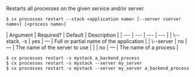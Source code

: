 Restarts all processes on the given service and/or server.

<Tabs >
<Tab label="Usage">

```shell
$ cx processes restart --stack <application name> [--server <server name>] [<process name>]
```
</Tab>
    
<Tab label="arguments">
| Argument | Required? | Default | Description |
|  ---  |  ---  |  ---  |  ---  |
| \--stack, -s <application name> | yes | — | Full or partial name of the application |
| \--server <server name> | no | — | The name of the server to use |
| <process name> | no | — | The name of a process |
</Tab>
<Tab label="examples">

```shell
$ cx processes restart -s mystack a_backend_process
$ cx processes restart -s mystack --server my_server
$ cx processes restart -s mystack --server my_server a_backend_process
```

</Tab>
</Tabs>